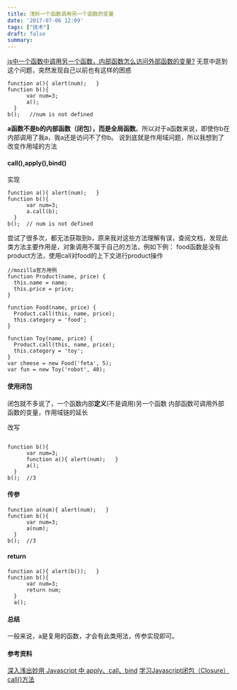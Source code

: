 ```yaml
---
title: 浅析一个函数调用另一个函数的变量
date: '2017-07-06 12:09'
tags: ["技术"]
draft: false
summary: 
---
```

[js中一个函数中调用另一个函数，内部函数怎么访问外部函数的变量?](https://www.zhihu.com/question/41179551)
无意中逛到这个问题，突然发现自己以前也有这样的困惑
```
function a(){ alert(num);   }
function b(){  
      var num=3;
      a();
  }
b();   //num is not defined
```
**a函数不是b的内部函数（闭包），而是全局函数**。所以对于a函数来说，即使你b在内部调用了我a，我a还是访问不了你b。
说到底就是作用域问题，所以我想到了改变作用域的方法
#### call(),apply(),bind()
实现
```
function a(){ alert(num);   }
function b(){  
      var num=3;
      a.call(b);
  }
b();  // num is not defined
```
尝试了很多次，都无法获取到b，原来我对这些方法理解有误，查阅文档，发现此类方法主要作用是，对象调用不属于自己的方法，例如下例：
food函数是没有product方法，使用call对food的上下文进行product操作
```
//mozilla官方用例
function Product(name, price) {
  this.name = name;
  this.price = price;
}

function Food(name, price) {
  Product.call(this, name, price);
  this.category = 'food';
}

function Toy(name, price) {
  Product.call(this, name, price);
  this.category = 'toy';
}
var cheese = new Food('feta', 5);
var fun = new Toy('robot', 40);

```
#### 使用闭包
闭包就不多说了，一个函数内部**定义**(不是调用)另一个函数
内部函数可调用外部函数的变量，作用域链的延长

改写
```

function b(){  
      var num=3;
      function a(){ alert(num);   }
      a();
  }
b();  //3
```
#### 传参
```
function a(num){ alert(num);   }
function b(){  
      var num=3;  
      a(num);
  }
b();  //3
```
#### return
```
function a(){ alert(b());   }
function b(){  
      var num=3;  
      return num;
  }
  a();
  ```
#### 总结
一般来说，a是复用的函数，才会有此类用法，传参实现即可。
#### 参考资料
[深入浅出妙用 Javascript 中 apply、call、bind](http://web.jobbole.com/83642/)
[学习Javascript闭包（Closure）](http://www.ruanyifeng.com/blog/2009/08/learning_javascript_closures.html)
[call()方法](https://developer.mozilla.org/en-US/docs/Web/JavaScript/Reference/Global_Objects/Function/call)
